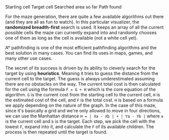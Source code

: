 
<Content title="Legends">
  <Stack>
    <Group>
      <ColorSwatch color="lime" />
      <Text size="lg" fw={600}>
        <span>Starting cell</span>
      </Text>
    </Group>
    <Group>
      <ColorSwatch color="red" />
      <Text size="lg" fw={600}>
        <span>Target cell</span>
      </Text>
    </Group>
    <Group>
      <ColorSwatch color="var(--mantine-primary-color-7)" />
      <Text size="lg" fw={600}>
        <span>Searched area so far</span>
      </Text>
    </Group>
    <Group>
      <ColorSwatch color="var(--mantine-color-blue-6)" />
      <Text size="lg" fw={600}>
        <span>Path found</span>
      </Text>
    </Group>
  </Stack>
</Content>

<Content title="Explanation">

For the maze generation, there are quite a few available algorithms out there
(and they are all as fun to watch). In this particular visualizer, the **randomized
breadth-first** search is used. It keeps an array of all the current possible cells
the maze can currently expand into and randomly chooses one of them as long as the cell is
available (not a white cell yet).

A\* pathfinding is one of the most efficient pathfinding algorithms and the best
solution in many cases. You can find its uses in maps, games, and many other use cases.

The secret of its success is driven by its ability to cleverly search for the target
by using **heuristics**. Meaning it tries to guess the distance from the current cell
to the target. The guess is always underestimated assuming there are no obstacles on
the way. The current total cost is then calculated for the cell using the formula
`F = G + H` which is the core equation of the algorithm. `G` is the current cost from the
starting cell to the current cell, `H` is the estimated cost of the cell, and `F` is the
total cost. `H` is based on a formula we apply depending on the nature of the graph.
In the case of this maze, since it's basically a grid and we're only allowed to move
in four directions, we can use the Manhattan distance `H = | Xa - Xb | + | Ya - Yb |`
where `a` is the current cell and `b` is the target. Each step, we pick the cell with the
lowest `F`, expand into it, and calculate the `F` of its available children. The process
is then repeated until the target is found.

</Content>
